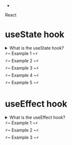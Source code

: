 





-



[//]: # (Main Theme !dont change)
<div className="main-bg">
<div className="flex-item">



[//]: # (Framework)
<div className = "mb-2 text-center font-bold text-transparent sm:text-6xl text-[25px] bg-clip-text bg-[radial-gradient(ellipse_at_right,_var(--tw-gradient-stops))] from-sky-300/50 to-indigo-900/45">React</div>




[//]: # (Box)
<div className="box">


[//]: # (Hook Name)
<h1 className="hook-name">useState hook</h1>

[//]: # (Question )
<details className="details">
 <summary className="qs">What is the useState hook?</summary>
<h1 className="ans">


 Learn More About useState:
[**CodeXam**](https://codexam.vercel.app/docs/Hooks/React/useState)
[**Hashnode**](https://codexam.hashnode.dev/mastering-usestate-a-guide-for-beginners)
[**dev.to**](https://dev.to/codexam/mastering-usestate-a-guide-for-beginners-2h30)
> Here you can find easy explanation of useState hook with examples.


</h1>
</details>

[//]: # (Components for specific hooks)
<div className="example-number">⚡⌁ Example 1 ⌁⚡</div>
<Counter/>
<div className="example-number">⚡⌁ Example 2 ⌁⚡</div>
<CounterIncrementDecrement/>
<div className="example-number">⚡⌁ Example 3 ⌁⚡</div>
<FromInput/>
<div className="example-number">⚡⌁ Example 4 ⌁⚡</div>
<TodoList/>
<div className="example-number">⚡⌁ Example 5 ⌁⚡</div>
<Toggles />
</div>



[//]: # (Box)
<div className="box">


[//]: # (Hook Name)
<h1 className="hook-name">useEffect hook</h1>

[//]: # (Question )
<details className="details">
 <summary className="qs">What is the useEffect hook?</summary>
<h1 className="ans">


 Learn More About useEffect:
[**CodeXam**](https://codexam.vercel.app/docs/Hooks/React/useEffect)
[**Hashnode**]()
[**dev.to**]()
> Here you can find easy explanation of useState hook with examples.


</h1>
</details>

[//]: # (Components for specific hooks)
<div className="example-number">⚡⌁ Example 1 ⌁⚡</div>
<LocationProvider>
  <WeatherButtons
    location="London"
    units="metric"
    theme="dark"
  />
</LocationProvider>
<div className="example-number">⚡⌁ Example 2 ⌁⚡</div>
<UpdateTItle/>
<div className="example-number">⚡⌁ Example 3 ⌁⚡</div>
<Timer/>


</div>




</div>

</div>

